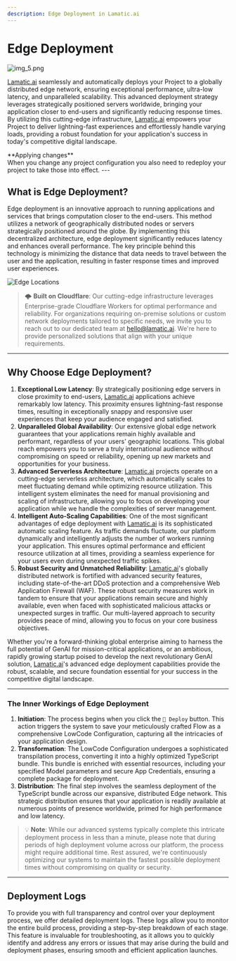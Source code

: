 ```yaml
---
description: Edge Deployment in Lamatic.ai
---
```


# **Edge Deployment**

![img_5.png](./img_5.png)

[Lamatic.ai](http://Lamatic.ai) seamlessly and automatically deploys your Project to a globally distributed edge network, ensuring exceptional performance, ultra-low latency, and unparalleled scalability. This advanced deployment strategy leverages strategically positioned servers worldwide, bringing your application closer to end-users and significantly reducing response times. By utilizing this cutting-edge infrastructure, [Lamatic.ai](http://Lamatic.ai) empowers your Project to deliver lightning-fast experiences and effortlessly handle varying loads, providing a robust foundation for your application's success in today's competitive digital landscape.

<Callout type="error" emoji="⚠️">
    **Applying changes** <br/>
    When you change any project configuration you also need to redeploy your project to take those into effect.
</Callout>
---

## **What is Edge Deployment?**

Edge deployment is an innovative approach to running applications and services that brings computation closer to the end-users. This method utilizes a network of geographically distributed nodes or servers strategically positioned around the globe. By implementing this decentralized architecture, edge deployment significantly reduces latency and enhances overall performance. The key principle behind this technology is minimizing the distance that data needs to travel between the user and the application, resulting in faster response times and improved user experiences.

![Edge Locations](https://miro.medium.com/v2/resize:fit:1400/0*ppjQ6XBDcjcI7w2o.png)

> 🌩️ **Built on Cloudflare**: Our cutting-edge infrastructure leverages Enterprise-grade Cloudflare Workers for optimal performance and reliability. For organizations requiring on-premise solutions or custom network deployments tailored to specific needs, we invite you to reach out to our dedicated team at [hello@lamatic.ai](mailto:hello@lamatic.ai). We're here to provide personalized solutions that align with your unique requirements.


---

## **Why Choose Edge Deployment?**

1. **Exceptional Low Latency**: By strategically positioning edge servers in close proximity to end-users, [Lamatic.ai](http://Lamatic.ai) applications achieve remarkably low latency. This proximity ensures lightning-fast response times, resulting in exceptionally snappy and responsive user experiences that keep your audience engaged and satisfied.
2. **Unparalleled Global Availability**: Our extensive global edge network guarantees that your applications remain highly available and performant, regardless of your users' geographic locations. This global reach empowers you to serve a truly international audience without compromising on speed or reliability, opening up new markets and opportunities for your business.
3. **Advanced Serverless Architecture**: [Lamatic.ai](http://Lamatic.ai) projects operate on a cutting-edge serverless architecture, which automatically scales to meet fluctuating demand while optimizing resource utilization. This intelligent system eliminates the need for manual provisioning and scaling of infrastructure, allowing you to focus on developing your application while we handle the complexities of server management.
4. **Intelligent Auto-Scaling Capabilities**: One of the most significant advantages of edge deployment with [Lamatic.ai](http://Lamatic.ai) is its sophisticated automatic scaling feature. As traffic demands fluctuate, our platform dynamically and intelligently adjusts the number of workers running your application. This ensures optimal performance and efficient resource utilization at all times, providing a seamless experience for your users even during unexpected traffic spikes.
5. **Robust Security and Unmatched Reliability**: [Lamatic.ai](http://Lamatic.ai)'s globally distributed network is fortified with advanced security features, including state-of-the-art DDoS protection and a comprehensive Web Application Firewall (WAF). These robust security measures work in tandem to ensure that your applications remain secure and highly available, even when faced with sophisticated malicious attacks or unexpected surges in traffic. Our multi-layered approach to security provides peace of mind, allowing you to focus on your core business objectives.

Whether you're a forward-thinking global enterprise aiming to harness the full potential of GenAI for mission-critical applications, or an ambitious, rapidly growing startup poised to develop the next revolutionary GenAI solution, [Lamatic.ai](http://Lamatic.ai)'s advanced edge deployment capabilities provide the robust, scalable, and secure foundation essential for your success in the competitive digital landscape.

---

### **The Inner Workings of Edge Deployment**

1. **Initiation**: The process begins when you click the `🚀 Deploy` button. This action triggers the system to save your meticulously crafted Flow as a comprehensive LowCode Configuration, capturing all the intricacies of your application design.
2. **Transformation**: The LowCode Configuration undergoes a sophisticated transpilation process, converting it into a highly optimized TypeScript bundle. This bundle is enriched with essential resources, including your specified Model parameters and secure App Credentials, ensuring a complete package for deployment.
3. **Distribution**: The final step involves the seamless deployment of the TypeScript bundle across our expansive, distributed Edge network. This strategic distribution ensures that your application is readily available at numerous points of presence worldwide, primed for high performance and low latency.

> 💡 **Note**: While our advanced systems typically complete this intricate deployment process in less than a minute, please note that during periods of high deployment volume across our platform, the process might require additional time. Rest assured, we're continuously optimizing our systems to maintain the fastest possible deployment times without compromising on quality or security.

---

## **Deployment Logs**

To provide you with full transparency and control over your deployment process, we offer detailed deployment logs. These logs allow you to monitor the entire build process, providing a step-by-step breakdown of each stage. This feature is invaluable for troubleshooting, as it allows you to quickly identify and address any errors or issues that may arise during the build and deployment phases, ensuring smooth and efficient application launches.